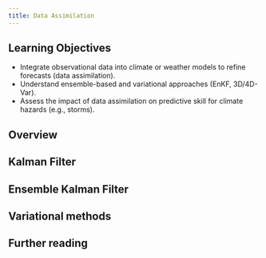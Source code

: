 ```yaml
---
title: Data Assimilation
---
```


## Learning Objectives {.unnumbered}

- Integrate observational data into climate or weather models to refine forecasts (data assimilation).
- Understand ensemble-based and variational approaches (EnKF, 3D/4D-Var).
- Assess the impact of data assimilation on predictive skill for climate hazards (e.g., storms).

## Overview

## Kalman Filter

## Ensemble Kalman Filter

## Variational methods

## Further reading